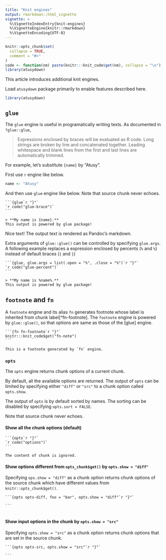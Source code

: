 ```yaml
---
title: "Knit engines"
output: rmarkdown::html_vignette
vignette: >
  %\VignetteIndexEntry{knit-engines}
  %\VignetteEngine{knitr::rmarkdown}
  %\VignetteEncoding{UTF-8}
---
```


```r
knitr::opts_chunk$set(
  collapse = TRUE,
  comment = "#>"
)
code <- function(nm) paste(knitr:::knit_code$get(nm), collapse = "\n")
library(atusydown)
```

This article introduces additional knit engines.

Load `atusydown` package primarily to enable features described here.

```.r
library(atusydown)
```


## `glue`

The `glue` engine is useful in programatically writing texts.
As documented in `?glue::glue`,

> Expressions enclosed by braces will be evaluated as R code. Long strings are broken by line and concatenated together. Leading whitespace and blank lines from the first and last lines are automatically trimmed.

For example, let's substitute `{name}` by "Atusy".

First use `r` engine like below.

```r
name <- "Atusy"
```

And then use `glue` engine like below.
Note that source chunk never echoes.

````.text
```{glue`r "}"`
`r code("glue-brace")`
```
````

```glue
> **My name is {name}.**
This output is powered by glue package!
```

Nice text!
The output text is rendered as Pandoc's markdown.

Extra arguments of `glue::glue()` can be controlled by specifying `glue.args`.
A following example 
  replaces a expression enclosed by percents (`%` and `%`) 
  instead of default braces (`{` and `}`)

````.text
```{glue, glue.args = list(.open = "%", .close = "%")`r "}"`
`r code("glue-percent")`
```
````

```glue
> **My name is %name%.**
This output is powered by glue package!
```

## `footnote` and `fn`

A `footnote` engine and its alias `fn` generates footnote whose label is
inherited from chunk label[^fn-footnote].
The `footnote` engine is powered by `glue::glue()`,
so that options are same as those of the [glue] engine.

````text
```{fn fn-footnote`r "}"`
knitr:::knit_code$get("fn-note")
```
````


```fn
This is a footnote generated by `fn` engine.
```


### `opts`

The `opts` engine returns chunk options of a current chunk.

By default, all the available options are returned.
The output of `opts` can be limited by specifying either `"diff"` or `"src"` to
a chunk option called `opts.show`.

The output of `opts` is by default sorted by names.
The sorting can be disabled by specifying `opts.sort = FALSE`.

Note that source chunk never echoes.

#### Show all the chunk options (default)

````.text
```{opts`r "}"`
`r code("options")`
```
````

```opts
The content of chunk is ignored.
```

#### Show options different from `opts_chunk$get()` by `opts.show = "diff"`

Specifying `ops.show = "diff"` as a chunk option returns 
chunk options of the source chunk which have different values from
`knitr::opts_chunk$get()`.

````.text
```{opts opts-diff, foo = "bar", opts.show = "diff"`r "}"`

```
````

```opts

```

#### Show input options in the chunk by `opts.show = "src"`

Specifying `opts.show = "src"` as a chunk option 
returns chunk options that are set in the source chunk.

````
```{opts opts-src, opts.show = "src"`r "}"`

```
````

```opts

```


